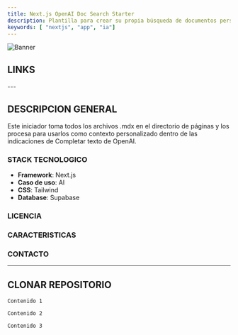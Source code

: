 ```yaml
---
title: Next.js OpenAI Doc Search Starter
description: Plantilla para crear su propia búsqueda de documentos personalizada en estilo ChatGPT impulsada por Next.js, OpenAI y Supabase.
keywords: [ "nextjs", "app", "ia"]
---
```


![Banner](https://vercel.com/_next/image?url=https%3A%2F%2Fimages.ctfassets.net%2Fe5382hct74si%2F1OntM6THNEUvlUsYy6Bjmf%2F475e39dbc84779538c8ed47c63a37e0e%2Fnextjs_openai_doc_search_og.png&w=1920&q=75)


## LINKS

<CardGrid>
  <Card
    title="Template"
    href="https://vercel.com/templates/next.js/nextjs-openai-doc-search-starter"
    icon="alignJustify"
    variant="small"
    description="Plantilla para crear su propia búsqueda de documentos personalizada en estilo ChatGPT impulsada por Next.js, OpenAI y Supabase."
    external={true}
  />
  
</CardGrid>
---

## DESCRIPCION GENERAL 

Este iniciador toma todos los archivos .mdx en el directorio de páginas y los procesa para usarlos como contexto personalizado dentro de las indicaciones de Completar texto de OpenAI.

### STACK TECNOLOGICO

* **Framework**: Next.js
* **Caso de uso**: AI
* **CSS**: Tailwind
* **Database**: Supabase

### LICENCIA

### CARACTERISTICAS

### CONTACTO 
---
## CLONAR REPOSITORIO 

<Step>
  <StepItem title="Clonar repositorio">
   
    Contenido 1

  </StepItem>

  <StepItem title="Conectar con nuevo repositorio de GitHub">
    
    Contenido 2

  </StepItem>

  <StepItem title="Instalar dependencias">
    
    Contenido 3

  </StepItem>
</Step>
